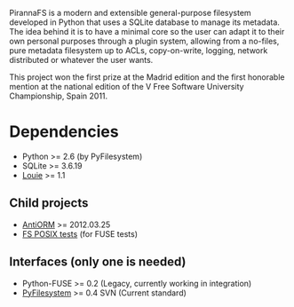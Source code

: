 PirannaFS is a modern and extensible general-purpose filesystem developed in
Python that uses a SQLite database to manage its metadata. The idea behind it is
to have a minimal core so the user can adapt it to their own personal
purposes through a plugin system, allowing from a no-files, pure metadata
filesystem up to ACLs, copy-on-write, logging, network distributed or whatever
the user wants.

This project won the first prize at the Madrid edition and the first honorable
mention at the national edition of the V Free Software University Championship,
Spain 2011.

= Dependencies =
* Python  >= 2.6 (by PyFilesystem)
* SQLite  >= 3.6.19
* [http://pypi.python.org/pypi/Louie/1.1 Louie]   >= 1.1

== Child projects ==
* [https://github.com/piranna/AntiORM AntiORM] >= 2012.03.25
* [https://github.com/piranna/FS-POSIX-tests FS POSIX tests] (for FUSE tests)

== Interfaces (only one is needed) ==
* Python-FUSE  >= 0.2     (Legacy, currently working in integration)
* [http://code.google.com/p/pyfilesystem PyFilesystem] >= 0.4 SVN (Current standard)
